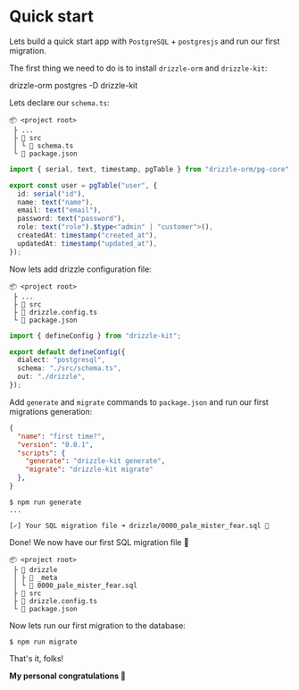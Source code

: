 
# Quick start
Lets build a quick start app with `PostgreSQL` + `postgresjs` and run our first migration.

The first thing we need to do is to install `drizzle-orm` and `drizzle-kit`:

<Npm>
drizzle-orm postgres
-D drizzle-kit
</Npm>

Lets declare our `schema.ts`:

```plaintext {4}
📦 <project root>
 ├ ...
 ├ 📂 src
 │ └ 📜 schema.ts
 └ 📜 package.json
```
```ts copy filename="schema.ts"
import { serial, text, timestamp, pgTable } from "drizzle-orm/pg-core";

export const user = pgTable("user", {
  id: serial("id"),
  name: text("name"),
  email: text("email"),
  password: text("password"),
  role: text("role").$type<"admin" | "customer">(),
  createdAt: timestamp("created_at"),
  updatedAt: timestamp("updated_at"),
});
```

Now lets add drizzle configuration file:
```plaintext {4}
📦 <project root>
 ├ ...
 ├ 📂 src
 ├ 📜 drizzle.config.ts
 └ 📜 package.json
```
```ts
import { defineConfig } from "drizzle-kit";

export default defineConfig({
  dialect: "postgresql",
  schema: "./src/schema.ts",
  out: "./drizzle",
});
```

Add `generate` and `migrate` commands to `package.json` and run our first migrations generation:

```json filename="package.json" {5,6}
{
  "name": "first time?",
  "version": "0.0.1",
  "scripts": {
    "generate": "drizzle-kit generate",
    "migrate": "drizzle-kit migrate"
  }, 
}
```
```shell filename="terminal"
$ npm run generate
...

[✓] Your SQL migration file ➜ drizzle/0000_pale_mister_fear.sql 🚀
```

Done! We now have our first SQL migration file 🥳
```plaintext {4}
📦 <project root>
 ├ 📂 drizzle
 │ ├ 📂 _meta
 │ └ 📜 0000_pale_mister_fear.sql
 ├ 📂 src
 ├ 📜 drizzle.config.ts
 └ 📜 package.json
```
Now lets run our first migration to the database:

```shell filename="terminal"
$ npm run migrate
```

That's it, folks!  

**My personal congratulations 🎉**